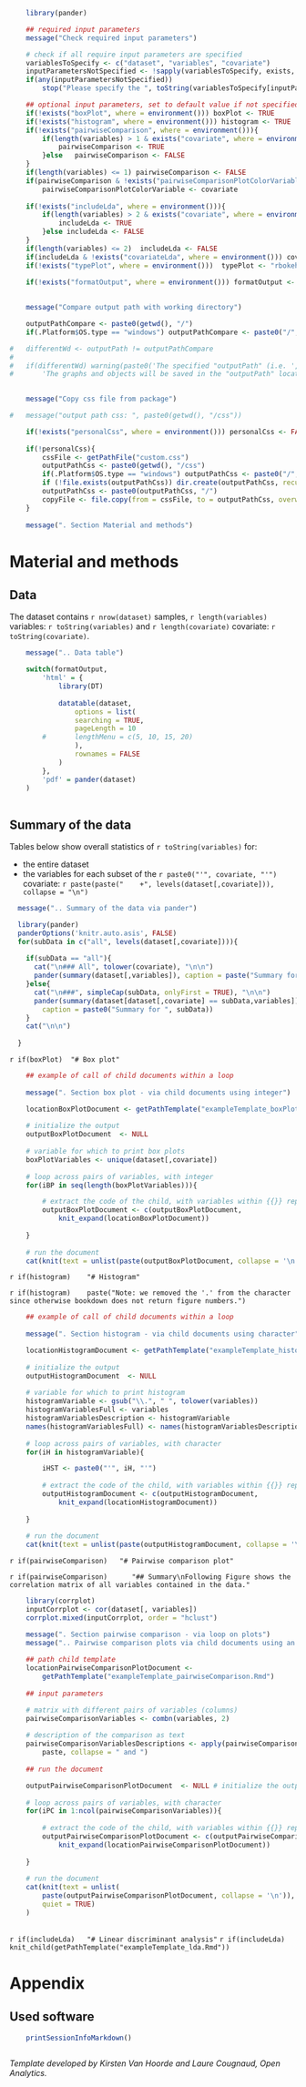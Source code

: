 

```{r parametersChildDocument}

	library(pander)

	## required input parameters
    message("Check required input parameters")

	# check if all require input parameters are specified
	variablesToSpecify <- c("dataset", "variables", "covariate")
	inputParametersNotSpecified <- !sapply(variablesToSpecify, exists, where = environment())
	if(any(inputParametersNotSpecified))
		stop("Please specify the ", toString(variablesToSpecify[inputParametersNotSpecified]), ".")

```
	
```{r parametersChildDocumentDefaults}
			
	## optional input parameters, set to default value if not specified
    if(!exists("boxPlot", where = environment())) boxPlot <- TRUE
    if(!exists("histogram", where = environment())) histogram <- TRUE
	if(!exists("pairwiseComparison", where = environment())){
		if(length(variables) > 1 & exists("covariate", where = environment())){
			pairwiseComparison <- TRUE
		}else	pairwiseComparison <- FALSE
	}
	if(length(variables) <= 1) pairwiseComparison <- FALSE
	if(pairwiseComparison & !exists("pairwiseComparisonPlotColorVariable", where = environment()))
		pairwiseComparisonPlotColorVariable <- covariate
	
	if(!exists("includeLda", where = environment())){
		if(length(variables) > 2 & exists("covariate", where = environment())){
			includeLda <- TRUE
		}else includeLda <- FALSE
	}
	if(length(variables) <= 2)	includeLda <- FALSE
	if(includeLda & !exists("covariateLda", where = environment())) covariateLda <- covariate
	if(!exists("typePlot", where = environment()))	typePlot <- "rbokeh"
	
	if(!exists("formatOutput", where = environment())) formatOutput <- "html"
	
```

```{r compareOutputpathWithWd}

    message("Compare output path with working directory")

	outputPathCompare <- paste0(getwd(), "/")
	if(.Platform$OS.type == "windows") outputPathCompare <- paste0("/", paste(unlist(strsplit(outputPathCompare, split = "/"))[-1], collapse = "/"),"/")

#	differentWd <- outputPath != outputPathCompare
#	
#	if(differentWd) warning(paste0('The specified "outputPath" (i.e. ', outputPath,') is NOT the same \n as the current working directory (i.e. ', outputPathCompare, '). \n', 
#		'The graphs and objects will be saved in the "outputPath" location, \n while the report (and the css file) will be saved in the working directory.'))
	
```

```{r copyCustomCssFile}

    message("Copy css file from package")

#	message("output path css: ", paste0(getwd(), "/css"))

	if(!exists("personalCss", where = environment())) personalCss <- FALSE
	
	if(!personalCss){
		cssFile <- getPathFile("custom.css")
		outputPathCss <- paste0(getwd(), "/css")
		if(.Platform$OS.type == "windows") outputPathCss <- paste0("/", paste(unlist(strsplit(outputPathCss, split = "/"))[-1], collapse = "/"))
		if (!file.exists(outputPathCss)) dir.create(outputPathCss, recursive = TRUE)
		outputPathCss <- paste0(outputPathCss, "/")
		copyFile <- file.copy(from = cssFile, to = outputPathCss, overwrite = TRUE)
	}
  
    message(". Section Material and methods")

```

# Material and methods

## Data

The dataset contains `r nrow(dataset)` samples, `r length(variables)` variables:
`r toString(variables)`
and `r length(covariate)` covariate: `r toString(covariate)`.

```{r detailsOfData}

    message(".. Data table")

	switch(formatOutput,
		'html' = {
			library(DT)
			
			datatable(dataset, 
				options = list(
				searching = TRUE,
				pageLength = 10
		#		lengthMenu = c(5, 10, 15, 20)
				),
				rownames = FALSE
			)
		},
		'pdf' = pander(dataset)
	)
	
```

## Summary of the data

Tables below show overall statistics of `r toString(variables)` for:

* the entire dataset
* the variables for each subset of the `r paste0("'", covariate, "'")`
  covariate:
`r paste(paste("    +", levels(dataset[,covariate])), collapse = "\n")`

<!-- Tables with pander in for loop. -->

```{r summaryDataPander}

  message(".. Summary of the data via pander")

  library(pander)
  panderOptions('knitr.auto.asis', FALSE)
  for(subData in c("all", levels(dataset[,covariate]))){
    
    if(subData == "all"){
      cat("\n### All", tolower(covariate), "\n\n")
      pander(summary(dataset[,variables]), caption = paste("Summary for all", tolower(covariate)))
    }else{
      cat("\n###", simpleCap(subData, onlyFirst = TRUE), "\n\n")
      pander(summary(dataset[dataset[,covariate] == subData,variables]), 
		caption = paste0("Summary for ", subData))
    }
    cat("\n\n")
    
  }

```

`r if(boxPlot)	"# Box plot"`

```{r boxPlots-viaLoopOnChildDocumentInteger, eval = boxPlot}

	## example of call of child documents within a loop
	
    message(". Section box plot - via child documents using integer")

	locationBoxPlotDocument <- getPathTemplate("exampleTemplate_boxPlot.Rmd")
	
	# initialize the output
	outputBoxPlotDocument  <- NULL
	
    # variable for which to print box plots
    boxPlotVariables <- unique(dataset[,covariate]) 
  
	# loop across pairs of variables, with integer
	for(iBP in seq(length(boxPlotVariables))){

		# extract the code of the child, with variables within {{}} replaced
		outputBoxPlotDocument <- c(outputBoxPlotDocument, 
			knit_expand(locationBoxPlotDocument))
		
	}
	
	# run the document
	cat(knit(text = unlist(paste(outputBoxPlotDocument, collapse = '\n')), quiet=TRUE))

```

`r if(histogram)	"# Histogram"`

`r if(histogram)	paste("Note: we removed the '.' from the character since otherwise bookdown does not return figure numbers.")`

<!-- Via child documents using a character. -->


```{r histogram-viaLoopOnChildDocumentCharacter, eval = histogram}

	## example of call of child documents within a loop
	
    message(". Section histogram - via child documents using character")

	locationHistogramDocument <- getPathTemplate("exampleTemplate_histogram.Rmd")
	
	# initialize the output
	outputHistogramDocument  <- NULL
	
    # variable for which to print histogram
    histogramVariable <- gsub("\\.", " ", tolower(variables))
    histogramVariablesFull <- variables
    histogramVariablesDescription <- histogramVariable
    names(histogramVariablesFull) <- names(histogramVariablesDescription) <- histogramVariable
    
	# loop across pairs of variables, with character
	for(iH in histogramVariable){

	    iHST <- paste0("'", iH, "'")
	    
		# extract the code of the child, with variables within {{}} replaced
	    outputHistogramDocument <- c(outputHistogramDocument, 
			knit_expand(locationHistogramDocument))
		
	}
	
	# run the document
	cat(knit(text = unlist(paste(outputHistogramDocument, collapse = '\n')), quiet=TRUE))

```

`r if(pairwiseComparison)	"# Pairwise comparison plot"`

`r if(pairwiseComparison) 
	"## Summary\nFollowing Figure shows the correlation matrix of all variables contained in the data."`

```{r pairwiseComparison-summary, eval = pairwiseComparison}

	library(corrplot)
	inputCorrplot <- cor(dataset[, variables])
	corrplot.mixed(inputCorrplot, order = "hclust")

```
 
```{r pairwiseComparisonPlots-viaLoopOnChildDocumentInteger, eval = pairwiseComparison}
 
    message(". Section pairwise comparison - via loop on plots")
    message(".. Pairwise comparison plots via child documents using an integer")
 
	## path child template
    locationPairwiseComparisonPlotDocument <- 
		getPathTemplate("exampleTemplate_pairwiseComparison.Rmd")
 
	## input parameters

    # matrix with different pairs of variables (columns)
    pairwiseComparisonVariables <- combn(variables, 2)
 
    # description of the comparison as text
    pairwiseComparisonVariablesDescriptions <- apply(pairwiseComparisonVariables, 2, 
		paste, collapse = " and ")
     
	## run the document

    outputPairwiseComparisonPlotDocument  <- NULL # initialize the output
     
    # loop across pairs of variables, with character
    for(iPC in 1:ncol(pairwiseComparisonVariables)){
         
        # extract the code of the child, with variables within {{}} replaced
        outputPairwiseComparisonPlotDocument <- c(outputPairwiseComparisonPlotDocument, 
            knit_expand(locationPairwiseComparisonPlotDocument))
         
    }
     
    # run the document
    cat(knit(text = unlist(
		paste(outputPairwiseComparisonPlotDocument, collapse = '\n')), 
		quiet = TRUE)
	)
 
```

`r if(includeLda)	"# Linear discriminant analysis"`
`r if(includeLda)	knit_child(getPathTemplate("exampleTemplate_lda.Rmd"))`

# Appendix

## Used software

```{r usedSoftware}
		
	printSessionInfoMarkdown()
	
```

_Template developed by Kirsten Van Hoorde and Laure Cougnaud, Open Analytics._


